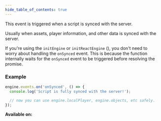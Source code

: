 ```yaml
---
hide_table_of_contents: true
---
```



This event is triggered when a script is synced with the server.

Usually when assets, player information, and other data is synced with the server.

If you're using the `initEngine` or `initReactEngine` (<ClientTag />), you don't need to worry about handling the `onSynced` event. This is because the function internally waits for the `onSynced` event to be triggered before resolving the promise.

### Example

```js
engine.events.on('onSynced', () => {
  console.log('Script is fully synced with the server!');

  // now you can use engine.localPlayer, engine.objects, etc safely.
});
```

**Available on:** <ClientTag /> <ServerTag />
